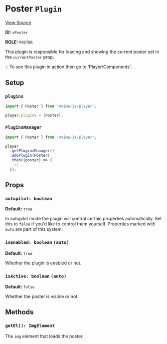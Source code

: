 
<Meta title="Packages/Player/Plugins/Poster" />

# Poster `Plugin`

[View Source](https://github.com/vime-js/vime/blob/master/packages/vime-player/src/plugins/Poster.svelte)

**ID:** `vPoster`

**ROLE:** `POSTER`

This plugin is responsible for loading and showing the current poster set in the `currentPoster` prop.

💡 To see this plugin in action then go to 'Player/Components'.

## Setup

### `plugins`

```js
import { Poster } from '@vime-js/player';

player.plugins = [Poster];
```

### `PluginsManager`
```js
import { Poster } from '@vime-js/player';

player
  .getPluginsManager()
  .addPlugin(Poster)
  .then((poster) => {
    // ...
  });
```

## Props

### `autopilot: boolean`

**Default:** `true`

In autopilot mode the plugin will control certain properties automatically. Set this to `false` if you'd like to 
control them yourself. Properties marked with `auto` are part of this system.

### `isEnabled: boolean` `(auto)`

**Default:** `true`

Whether the plugin is enabled or not.

### `isActive: boolean` `(auto)`

**Default:** `false`

Whether the poster is visible or not.

## Methods

### `getEl(): ImgElement`

The `img` element that loads the poster.




